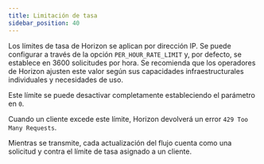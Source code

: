 ```yaml
---
title: Limitación de tasa
sidebar_position: 40
---
```


Los límites de tasa de Horizon se aplican por dirección IP. Se puede configurar a través de la opción `PER_HOUR_RATE_LIMIT` y, por defecto, se establece en 3600 solicitudes por hora. Se recomienda que los operadores de Horizon ajusten este valor según sus capacidades infraestructurales individuales y necesidades de uso.

Este límite se puede desactivar completamente estableciendo el parámetro en `0`.

Cuando un cliente excede este límite, Horizon devolverá un error `429 Too Many Requests`.

Mientras se transmite, cada actualización del flujo cuenta como una solicitud y contra el límite de tasa asignado a un cliente.
